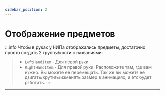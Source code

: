 ```yaml
---
sidebar_position: 2
---
```


# Отображение предметов

:::info Чтобы в руках у НИПа отображались предметы, достаточно просто создать 2 группы/кости с названиями:
> - `LeftHandItem` - Для левой руки.
> - `RightHandItem` - Для правой руки.
Расположите там, где вам нужно. Вы можете её перемещать.
Так же вы можете её двигать/крутить/изменять размер в анимациях, и это будет работать.
:::

---
